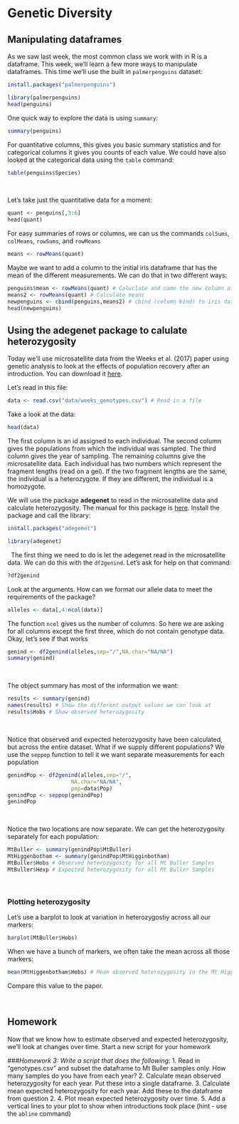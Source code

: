 # Genetic Diversity

## Manipulating dataframes

As we saw last week, the most common class we work with in R is a dataframe. This week, we'll learn a few more ways to manipulate dataframes. This time we'll use the built in `palmerpenguins` dataset:

```r
install.packages("palmerpenguins")
```

```r
library(palmerpenguins)
head(penguins)
```

One quick way to explore the data is using `summary`:
```r
summary(penguins)
```

For quantitative columns, this gives you basic summary statistics and for categorical columns it gives you counts of each value. We could have also looked at the categorical data using the `table` command:

```r
table(penguins$Species)
```

&nbsp;

Let's take just the quantitative data for a moment:
```r
quant <- penguins[,3:6]
head(quant)
```

For easy summaries of rows or columns, we can us the commands `colSums`, `colMeans`, `rowSums`, and `rowMeans`
```r
means <- rowMeans(quant)
```

Maybe we want to add a column to the initial iris dataframe that has the mean of the different measurements. We can do that in two different ways:

```r
penguins$mean <- rowMeans(quant) # Caluclate and name the new column at the same time or...
means2 <- rowMeans(quant) # Calculate means
newpenguins <- cbind(penguins,means2) # cbind (column bind) to iris dataframe
head(newpenguins)
```

## Using the **adegenet** package to calulate heterozygosity
Today we'll use microsatellite data from the Weeks et al. (2017) paper using genetic analysis to look at the effects of population recovery after an introduction. You can download it [here](data/weeks_genotypes.csv).

Let's read in this file:

```r
data <- read.csv("data/weeks_genotypes.csv") # Read in a file
```

Take a look at the data:
```r
head(data)
```

The first column is an id assigned to each individual. The second column gives the populations from which the individual was sampled. The third column gives the year of sampling. The remaining columns give the microsatellite data. Each individual has two numbers which represent the fragment lengths (read on a gel). If the two fragment lengths are the same, the individual is a heterozygote. If they are different, the individual is a homozygote.

We will use the package **adegenet** to read in the microsatellite data and calculate heterozygosity. The manual for this package is [here](https://github.com/thibautjombart/adegenet/wiki). Install the package and call the library:

```r
install.packages("adegenet")
```

```r
library(adegenet)
```

&nbsp;
The first thing we need to do is let the adegenet read in the microsatellite data. We can do this with the `df2genind`. Let's ask for help on that command:

```r
?df2genind
```

Look at the arguments. How can we format our allele data to meet the requirements of the package?
```r
alleles <- data[,4:ncol(data)]
```
The function `ncol` gives us the number of columns. So here we are asking for all columns except the first three, which do not contain genotype data. Okay, let's see if that works

```r
genind <- df2genind(alleles,sep="/",NA.char="NA/NA")
summary(genind)
```
&nbsp;

The object summary has most of the information we want:

```r
results <- summary(genind)
names(results) # Show the different output values we can look at
results$Hobs # Show observed heterozygosity
```
&nbsp;

Notice that observed and expected heterozygosity have been calculated, but across the entire dataset. What if we supply different populations? We use the `seppop` function to tell it we want separate measurements for each population
```r
genindPop <- df2genind(alleles,sep="/",
                    NA.char="NA/NA",
                    pop=data$Pop)
genindPop <- seppop(genindPop)
genindPop
```

&nbsp;

Notice the two locations are now separate. We can get the heterozygosity separately for each population:

```r
MtBuller <- summary(genindPop$MtBuller)
MtHiggenbotham <- summary(genindPop$MtHigginbotham)
MtBuller$Hobs # Observed heterozygosity for all Mt Buller Samples
MtBuller$Hexp # Expected heterozygosity for all Mt Buller Samples
```

&nbsp;
&nbsp;
&nbsp;


### Plotting heterozygosity

Let's use a barplot to look at variation in heterozygostiy across all our markers:
```r
barplot(MtBuller$Hobs)
```

When we have a bunch of markers, we often take the mean across all those markers:
```r
mean(MtHiggenbotham$Hobs) # Mean observed heterozygosity in the Mt Higgenbotham population
```
Compare this value to the paper.

&nbsp;
&nbsp;
&nbsp;

## Homework

Now that we know how to estimate observed and expected heterozygosity, we'll look at changes over time. Start a new script for your homework

###*Homework 3: Write a script that does the following:*
1. Read in "genotypes.csv" and subset the dataframe to Mt Buller samples only. How many samples do you have from each year?
2. Calculate mean observed heterozygosity for each year. Put these into a single dataframe.
3. Calculate mean expected heterozygosity for each year. Add these to the dataframe from question 2.
4. Plot mean expected heterozygosity over time.
5. Add a vertical lines to your plot to show when introductions took place (hint - use the `abline` command)
